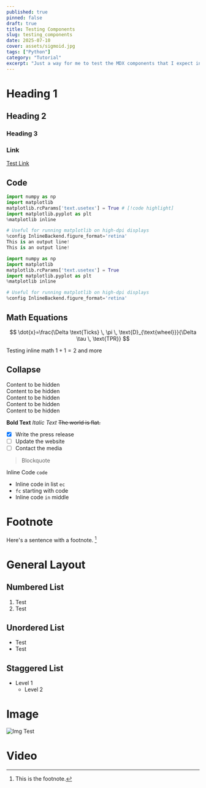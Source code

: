 ```yaml
---
published: true
pinned: false
draft: true
title: Testing Components
slug: testing_components
date: 2025-07-10
cover: assets/sigmoid.jpg
tags: ["Python"]
category: "Tutorial"
excerpt: "Just a way for me to test the MDX components that I expect in blog posts and get a view of what's going on."
---
```



# Heading 1

## Heading 2

### Heading 3

### Link

[Test Link](https://google.com)

## Code

```python output=2 file=test.py
import numpy as np
import matplotlib
matplotlib.rcParams['text.usetex'] = True # [!code highlight]
import matplotlib.pyplot as plt
%matplotlib inline

# Useful for running matplotlib on high-dpi displays
%config InlineBackend.figure_format='retina'
This is an output line!
This is an output line!
```

```python
import numpy as np
import matplotlib
matplotlib.rcParams['text.usetex'] = True
import matplotlib.pyplot as plt
%matplotlib inline

# Useful for running matplotlib on high-dpi displays
%config InlineBackend.figure_format='retina'
```

## Math Equations

$$
    \dot{x}=\frac{\Delta \text{Ticks} \, \pi \, \text{D}_{\text{wheel}}}{\Delta \tau \, \text{TPR}}
$$

Testing inline math $1+1=2$ and more

## Collapse

<Collapse title="Test Title">
  <div>Content to be hidden</div>
  <div>Content to be hidden</div>
  <div>Content to be hidden</div>
  <div>Content to be hidden</div>
  <div>Content to be hidden</div>
</Collapse>

**Bold Text**
_Italic Text_
~~The world is flat.~~

- [x] Write the press release
- [ ] Update the website
- [ ] Contact the media

> Blockquote

Inline Code `code`

- Inline code in list `ec`
- `fc` starting with code
- Inline code `in` middle

# Footnote

Here's a sentence with a footnote. [^1]

[^1]: This is the footnote.

# General Layout

## Numbered List

1. Test
2. Test

## Unordered List

- Test
- Test

## Staggered List

- Level 1
  - Level 2

# Image

![Img Test](./assets/sigmoid.jpg)

# Video

<PostVideo video={figure8} alt="Wow" />
